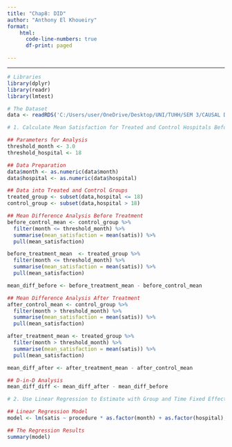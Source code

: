 ```yaml
---
title: "Chap8: DID"
author: "Anthony El Khoueiry"
format: 
    html:
      code-line-numbers: true
      df-print: paged

---
```

----


```r
# Libraries
library(dplyr)
library(readr)
library(lmtest)

# The Dataset
data <- readRDS('C:/Users/user/OneDrive/Desktop/UNI/TUHH/SEM 3/CAUSAL DATA SC/RDS/hospdd.rds')

# 1. Calculate Mean Satisfaction for Treated and Control Hospitals Before and After the Treatment

## Parameters for Analysis
threshold_month <- 3.0
threshold_hospital <- 18

## Data Preparation
data$month <- as.numeric(data$month)
data$hospital <- as.numeric(data$hospital)

## Data into Treated and Control Groups
treated_group <- subset(data,hospital <= 18)
control_group <- subset(data,hospital > 18)

## Mean Difference Analysis Before Treatment
before_control_mean <- control_group %>% 
  filter(month <= threshold_month) %>%
  summarise(mean_satisfaction = mean(satis)) %>%
  pull(mean_satisfaction)

before_treatment_mean  <- treated_group %>% 
  filter(month <= threshold_month) %>%
  summarise(mean_satisfaction = mean(satis)) %>%
  pull(mean_satisfaction)

mean_diff_before <- before_treatment_mean - before_control_mean

## Mean Difference Analysis After Treatment
after_control_mean <- control_group %>% 
  filter(month > threshold_month) %>%
  summarise(mean_satisfaction = mean(satis)) %>%
  pull(mean_satisfaction)

after_treatment_mean <- treated_group %>% 
  filter(month > threshold_month) %>%
  summarise(mean_satisfaction = mean(satis)) %>%
  pull(mean_satisfaction)

mean_diff_after <- after_treatment_mean - after_control_mean

## D-in-D Analysis
mean_diff_diff <- mean_diff_after - mean_diff_before

# 2. Use Linear Regression to Estimate with Group and Time Fixed Effects

## Linear Regression Model
model <- lm(satis ~ procedure * as.factor(month) + as.factor(hospital), data)

## The Regression Results
summary(model)
```